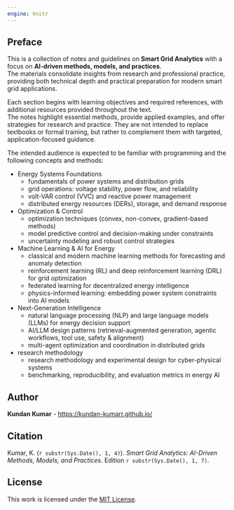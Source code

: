 ```yaml
---
engine: knitr
---
```


## Preface {.unnumbered}

This is a collection of notes and guidelines on **Smart Grid Analytics** with a focus on **AI-driven methods, models, and practices**.  
The materials consolidate insights from research and professional practice, providing both technical depth and practical preparation for modern smart grid applications.  

Each section begins with learning objectives and required references, with additional resources provided throughout the text.  
The notes highlight essential methods, provide applied examples, and offer strategies for research and practice. They are not intended to replace textbooks or formal training, but rather to complement them with targeted, application-focused guidance.  

The intended audience is expected to be familiar with programming and the following concepts and methods:  

- Energy Systems Foundations
    - fundamentals of power systems and distribution grids
    - grid operations: voltage stability, power flow, and reliability
    - volt-VAR control (VVC) and reactive power management
    - distributed energy resources (DERs), storage, and demand response 
- Optimization & Control
    - optimization techniques (convex, non-convex, gradient-based methods)
    - model predictive control and decision-making under constraints
    - uncertainty modeling and robust control strategies 
- Machine Learning & AI for Energy  
    - classical and modern machine learning methods for forecasting and anomaly detection
    - reinforcement learning (RL) and deep reinforcement learning (DRL) for grid optimization
    - federated learning for decentralized energy intelligence
    - physics-informed learning: embedding power system constraints into AI models
- Next-Generation Intelligence 
    - natural language processing (NLP) and large language models (LLMs) for energy decision support
    - AI/LLM design patterns (retrieval-augmented generation, agentic workflows, tool use, safety & alignment)
    - multi-agent optimization and coordination in distributed grids

- research methodology   
    - research methodology and experimental design for cyber-physical systems
    - benchmarking, reproducibility, and evaluation metrics in energy AI

## Author {.unnumbered}

**Kundan Kumar**  - <https://kundan-kumarr.github.io/>

## Citation {.unnumbered}

Kumar, K. (`r substr(Sys.Date(), 1, 4)`). *Smart Grid Analytics: AI-Driven Methods, Models, and Practices*. Edition `r substr(Sys.Date(), 1, 7)`.

## License {.unnumbered}

This work is licensed under the [MIT License](https://opensource.org/licenses/MIT). 
